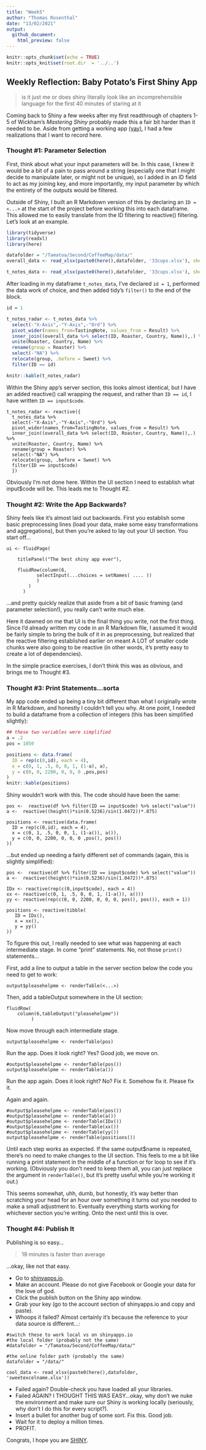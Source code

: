 ```yaml
---
title: "Week5"
author: "Thomas Rosenthal"
date: "13/02/2021"
output:
  github_document:
    html_preview: false
---
```


```r
knitr::opts_chunk$set(echo = TRUE)
knitr::opts_knit$set(root.dir  = '../..')
```

## Weekly Reflection: Baby Potato's First Shiny App

> is it just me or does shiny literally look like an incomprehensible language for the first 40 minutes of staring at it

Coming back to Shiny a few weeks after my first readthrough of chapters 1-5 of Wickham's _Mastering Shiny_ probably made this a fair bit harder than it needed to be. Aside from getting a working app [(yay)](https://github.com/mrpotatocode/COFEE_COFFEE_COFFEE/tree/main/Tamatoa/Second/CoffeeMap), I had a few realizations that I want to record here.

### Thought #1: Parameter Selection

First, think about what your input parameters will be. In this case, I knew it would be a bit of a pain to pass around a string (especially one that I might decide to manipulate later, or might not be unique), so I added in an ID field to act as my joining key, and more importantly, my input parameter by which the entirety of the outputs would be filtered.

Outside of Shiny, I built an R Markdown version of this by declaring an ```ID = <...>``` at the start of the project before working this into each dataframe. This allowed me to easily translate from the ID filtering to reactive() filtering. Let's look at an example.

```r
library(tidyverse)
library(readxl)
library(here)

datafolder = "/Tamatoa/Second/CoffeeMap/data/" 
overall_data <- read_xlsx(paste0(here(),datafolder, '33cups.xlsx'), sheet = "Overall")

t_notes_data <- read_xlsx(paste0(here(),datafolder, '33cups.xlsx'), sheet = "T_Notes")
```

After loading in my dataframe ```t_notes_data```, I've declared ```id = 1```, performed the data work of choice, and then added tidy's ```filter()``` to the end of the block.

```r
id = 1

t_notes_radar <- t_notes_data %>%
  select(-"X-Axis",-"Y-Axis",-"Ord") %>%
  pivot_wider(names_from=TastingNote, values_from = Result) %>%
  inner_join((overall_data %>% select(ID, Roaster, Country, Name)),.) %>%
  unite(Roaster, Country, Name) %>%
  rename(group = Roaster) %>%
  select(-"NA") %>%
  relocate(group, .before = Sweet) %>% 
  filter(ID == id)

knitr::kable(t_notes_radar)
```

Within the Shiny app's server section, this looks almost identical, but I have an added reactive() call wrapping the request, and rather than ```ID == id```, I have written ```ID == input$code```.

```
t_notes_radar <- reactive({ 
  t_notes_data %>% 
  select(-"X-Axis",-"Y-Axis",-"Ord") %>%  
  pivot_wider(names_from=TastingNote, values_from = Result) %>% 
  inner_join((overall_data %>% select(ID, Roaster, Country, Name)),.) %>% 
  unite(Roaster, Country, Name) %>% 
  rename(group = Roaster) %>% 
  select(-"NA") %>% 
  relocate(group, .before = Sweet) %>% 
  filter(ID == input$code)
  })
```

Obviously I'm not done here. Within the UI section I need to establish what input$code will be. This leads me to Thought #2.

### Thought #2: Write the App Backwards?

Shiny feels like it's almost laid out backwards. First you establish some basic preprocessing lines (load your data, make some easy transformations and aggregations), but then you're asked to lay out your UI section. You start off...

```
ui <- fluidPage(

    titlePanel("The best shiny app ever"),
    
    fluidRow(column(6,
           selectInput(...choices = setNames( .... ))
           )
        )
      )
```

...and pretty quickly realize that aside from a bit of basic framing (and parameter selection!), you really can't write much else.

Here it dawned on me that UI is the final thing you write, not the first thing. Since I'd already written my code in an R Markdown file, I assumed it would be fairly simple to bring the bulk of it in as preprocessing, but realized that the reactive filtering established earlier on meant A LOT of smaller code chunks were also going to be reactive (in other words, it's pretty easy to create a lot of dependencies).

In the simple practice exercises, I don't think this was as obvious, and brings me to Thought #3.

### Thought #3: Print Statements...sorta

My app code ended up being a tiny bit different than what I originally wrote in R Markdown, and honestly I couldn't tell you why. At one point, I needed to build a dataframe from a collection of integers (this has been simplified slightly):

```r
## these two variables were simplified
a = .2
pos = 1850 

positions <- data.frame(
  ID = rep(c(0,id), each = 4),
  x = c(0, 1, .5, 0, 0, 1, (1-a), a),
  y = c(0, 0, 2200, 0, 0, 0 ,pos,pos)
)
knitr::kable(positions)
```

Shiny wouldn't work with this. The code should have been the same:

```
pos <-  reactive(df %>% filter(ID == input$code) %>% select("value"))
a <-  reactive((height()*sin(0.5236)/sin(1.0472))*.875)

positions <- reactive(data.frame(
  ID = rep(c(0,id), each = 4),
  x = c(0, 1, .5, 0, 0, 1, (1-a()), a()),
  y = c(0, 0, 2200, 0, 0, 0 ,pos(), pos())
))
```
...but ended up needing a fairly different set of commands (again, this is slightly simplified):

```
pos <-  reactive(df %>% filter(ID == input$code) %>% select("value"))
a <-  reactive((height()*sin(0.5236)/sin(1.0472))*.875)
    
IDx <- reactive(rep(c(0,input$code), each = 4))
xx <- reactive(c(0, 1, .5, 0, 0, 1, (1-a()), a()))
yy <- reactive(rep(c(0, 0, 2200, 0, 0, 0, pos(), pos()), each = 1))
    
positions <- reactive(tibble(
   ID = IDx(),
   x = xx(),
   y = yy()
))   
```

To figure this out, I really needed to see what was happening at each intermediate stage. In come "print" statements. No, not those ```print()``` statements...

First, add a line to output a table in the server section below the code you need to get to work:

```
output$pleasehelpme <- renderTable(<...>)
```

Then, add a tableOutput somewhere in the UI section:

```
fluidRow(
    column(6,tableOutput("pleasehelpme"))
         )
```

Now move through each intermediate stage.

```
output$pleasehelpme <- renderTable(pos)
```

Run the app. Does it look right? Yes? Good job, we move on.

```
#output$pleasehelpme <- renderTable(pos())
output$pleasehelpme <- renderTable(a())
```

Run the app again. Does it look right? No? Fix it. Somehow fix it. Please fix it. 

Again and again.

```
#output$pleasehelpme <- renderTable(pos())
#output$pleasehelpme <- renderTable(a())
#output$pleasehelpme <- renderTable(IDx())
#output$pleasehelpme <- renderTable(xx())
#output$pleasehelpme <- renderTable(yy())
output$pleasehelpme <- renderTable(positions())
```

Until each step works as expected. If the same output$name is repeated, there's no need to make changes to the UI section. This feels to me a bit like running a print statement in the middle of a function or for loop to see if it's working. (Obviously you don't need to keep them all, you can just replace the argument in ```renderTable()```, but it's pretty useful while you're working it out.) 

This seems somewhat, uhh, dumb, but honestly, it's way better than scratching your head for an hour over something it turns out you needed to make a small adjustment to. Eventually everything starts working for whichever section you're writing. Onto the next until this is over.

### Thought #4: Publish It

Publishing is so easy...

> 19 minutes is faster than average 

...okay, like not that easy.

- Go to [shinyapps.io](https://www.shinyapps.io). 
- Make an account. Please do not give Facebook or Google your data for the love of god.
- Click the publish button on the Shiny app window.
- Grab your key (go to the account section of shinyapps.io and copy and paste).
- Whoops it failed? Almost certainly it's because the reference to your data source is different...:

```
#switch these to work local vs on shinyapps.io
#the local folder (probably not the same)
#datafolder = "/Tamatoa/Second/CoffeeMap/data/" 

#the online folder path (probably the same)
datafolder = "/data/"

cool_data <- read_xlsx(paste0(here(),datafolder, 'sweetexcelname.xlsx'))
````

- Failed again? Double-check you have loaded all your libraries. 
- Failed AGAIN? I THOUGHT THIS WAS EASY...okay, why don't we nuke the environment and make sure our Shiny is working locally (seriously, why don't I do this for every script?).
- Insert a bullet for another bug of some sort. Fix this. Good job.
- Wait for it to deploy a million times.
- PROFIT.

Congrats, I hope you are [SHINY](https://www.youtube.com/watch?v=93lrosBEW-Q).